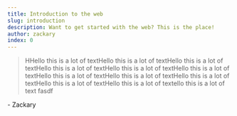 ```yaml
---
title: Introduction to the web
slug: introduction
description: Want to get started with the web? This is the place!
author: zackary
index: 0
---
```


> HHello this is a lot of textHello this is a lot of textHello this is a lot of textHello this is a lot of textHello this is a lot of textHello this is a lot of textHello this is a lot of textHello this is a lot of textHello this is a lot of textHello this is a lot of textHello this is a lot of textello this is a lot of text
> fasdf

\- Zackary
